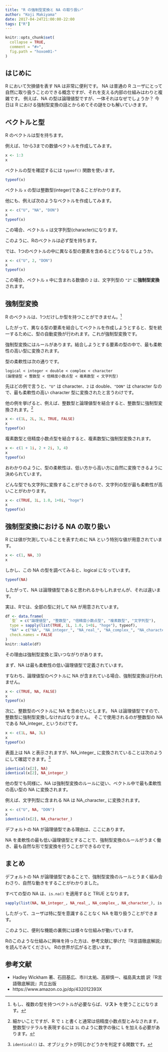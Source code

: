 ```yaml
---
title: "R の強制型変換と NA の取り扱い"
author: "Koji Makiyama"
date: 2017-04-24T21:00:00-22:00
tags: ["R"]
---
```


```r
knitr::opts_chunk$set(
  collapse = TRUE,
  comment = "#>",
  fig.path = "hoxom01-"
)
```

## はじめに

R において欠損値を表す NA は非常に便利です。
NA は普通の R ユーザにとって自然に取り扱うことのできる概念ですが、それを支える内部の仕組みはわりと複雑です。
例えば、NA の型は論理値型ですが、一体それはなぜでしょうか？
今日は R における強制型変換の話とからめてその謎をひも解いていきます。

## ベクトルと型

R のベクトルは型を持ちます。

例えば、1から3までの数値ベクトルを作成してみます。

```r
x <- 1:3
x
```

ベクトルの型を確認するには `typeof()` 関数を使います。

```r
typeof(x)
```

ベクトル `x` の型は整数型(integer)であることがわかります。

他にも、例えば次のようなベクトルを作成してみます。

```r
x <- c("U", "NA", "DON")
x
typeof(x)
```

この場合、ベクトル `x` は文字列型(character)になります。

このように、Rのベクトルは必ず型を持ちます。

では、1つのベクトルの中に異なる型の要素を含めるとどうなるでしょうか。

```r
x <- c("U", 2, "DON")
x
typeof(x)
```

この場合、ベクトル `x` 中に含まれる数値の `2` は、文字列型の `"2"` に**強制型変換**されます。

## 強制型変換

R のベクトルは、1つだけしか型を持つことができません。[^1]

[^1]: もし、複数の型を持つベクトルが必要ならば、**リスト** を使うことになります。

したがって、異なる型の要素を結合してベクトルを作成しようとすると、型を統一するために、型の自動変換が行われます。これが強制型変換です。

強制型変換にはルールがあります。結合しようとする要素の型の中で、最も柔軟性の高い型に変換されます。

型の柔軟性は次の通りです。

```
logical < integer < double < complex < character
(論理値型 < 整数型 < 倍精度小数点型 < 複素数型 < 文字列型)
```

先ほどの例で言うと、`"U"` は character、`2` は double、`"DON"` は character なので、最も柔軟性の高い character 型に変換されたと言うわけです。

他の例を挙げると、例えば、整数型と論理値型を結合すると、整数型に強制型変換されます。[^2]

[^2]: 細かいことですが、R で `1` と書くと通常は倍精度小数点型とみなされます。整数型リテラルを表現するには `1L` のように数字の後に L を加える必要があります。

```r
x <- c(1L, 2L, 3L, TRUE, FALSE)
x
typeof(x)
```

複素数型と倍精度小数点型を結合すると、複素数型に強制型変換されます。

```r
x <- c(1 + 1i, 2 + 2i, 3, 4)
x
typeof(x)
```

おわかりのように、型の柔軟性は、低い方から高い方に自然に変換できるように決められています。

どんな型でも文字列に変換することができるので、文字列の型が最も柔軟性が高いことがわかります。

```r
x <- c(TRUE, 1L, 1.0, 1+0i, "hoge")
x
typeof(x)
```

## 強制型変換における NA の取り扱い

R には値が欠測していることを表すために NA という特別な値が用意されています。

```r
x <- c(1, NA, 3)
x
```

しかし、この NA の型を調べてみると、logical になっています。

```r
typeof(NA)
```

したがって、NA は論理値型であると思われるかもしれませんが、それは違います。

実は、Rでは、全部の型に対して NA が用意されています。

```r
df <- data.frame(
  `型` = c("論理値型", "整数型", "倍精度小数点型", "複素数型", "文字列型"),
  type = sapply(list(TRUE, 1L, 1.0, 1+0i, "hoge"), typeof),
  "NA" = c("NA", "NA_integer_", "NA_real_", "NA_complex_", "NA_character_"),
  check.names = FALSE
)
knitr::kable(df)
```

その理由は強制型変換と深いつながりがあります。

まず、NA は最も柔軟性の低い論理値型で定義されています。

すなわち、論理値型のベクトルに NA が含まれている場合、強制型変換は行われません。

```r
x <- c(TRUE, NA, FALSE)
x
typeof(x)
```

次に、整数型のベクトルに NA を含めたいとします。
NA は論理値型ですので、整数型に強制型変換しなければなりません。
そこで使用されるのが整数型の NA である NA_integer_ というわけです。

```r
x <- c(1L, NA, 3L)
x
typeof(x)
```

表面上は NA と表示されますが、NA_integer_ に変換されていることは次のようにして確認できます。[^3]

[^3]: `identical()` は、オブジェクトが同じかどうかを判定する関数です。

```r
identical(x[2], NA)
identical(x[2], NA_integer_)
```

他の型でも同様に、NA は強制型変換のルールに従い、ベクトル中で最も柔軟性の高い型の NA に変換されます。

例えば、文字列型に含まれる NA は NA_character_ に変換されます。

```r
x <- c("U", NA, "DON")
x
identical(x[2], NA_character_)
```

デフォルトの NA が論理値型である理由は、ここにあります。

NA を柔軟性の最も低い論理値型とすることで、強制型変換のルールがうまく働き、最も自然な形で型変換を行うことができるのです。

## まとめ

デフォルトの NA が論理値型であることで、強制型変換のルールとうまく組み合わさり、自然な動きをすることがわかりました。

すべての型の NA は、`is.na()` を適用すると TRUE となります。

```r
sapply(list(NA, NA_integer_, NA_real_, NA_complex_, NA_character_), is.na)
```

したがって、ユーザは特に型を意識することなく NA を取り扱うことができます。

このように、便利な機能の裏側には様々な仕組みが動いています。

Rのこのような仕組みに興味を持った方は、参考文献に挙げた『R言語徹底解説』を読んでみてください。
Rの世界が広がると思います。

## 参考文献

- Hadley Wickham 著、石田基広、市川太祐、高柳慎一、福島真太朗 訳『R言語徹底解説』共立出版
- https://www.amazon.co.jp/dp/432012393X
